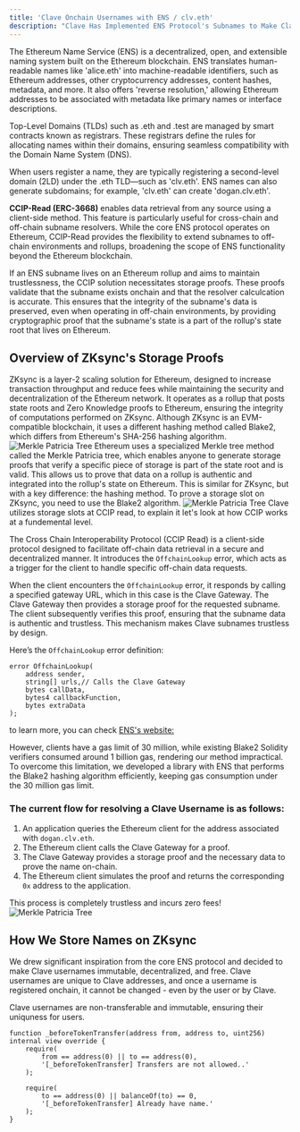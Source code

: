 ```yaml
---
title: 'Clave Onchain Usernames with ENS / clv.eth'
description: "Clave Has Implemented ENS Protocol's Subnames to Make Clave Usernames Onchain. To Achieve This, Clave Has Developed a Storage Proof Library and Integrated It With CCIP Read."
---
```

The Ethereum Name Service (ENS) is a decentralized, open, and extensible naming system built on the Ethereum blockchain. ENS translates human-readable names like 'alice.eth' into machine-readable identifiers, such as Ethereum addresses, other cryptocurrency addresses, content hashes, metadata, and more. It also offers 'reverse resolution,' allowing Ethereum addresses to be associated with metadata like primary names or interface descriptions.

Top-Level Domains (TLDs) such as .eth and .test are managed by smart contracts known as registrars. These registrars define the rules for allocating names within their domains, ensuring seamless compatibility with the Domain Name System (DNS).

When users register a name, they are typically registering a second-level domain (2LD) under the .eth TLD—such as 'clv.eth'. ENS names can also generate subdomains; for example, 'clv.eth' can create 'dogan.clv.eth'.

**CCIP-Read (ERC-3668)** enables data retrieval from any source using a client-side method. This feature is particularly useful for cross-chain and off-chain subname resolvers. While the core ENS protocol operates on Ethereum, CCIP-Read provides the flexibility to extend subnames to off-chain environments and rollups, broadening the scope of ENS functionality beyond the Ethereum blockchain.

If an ENS subname lives on an Ethereum rollup and aims to maintain trustlessness, the CCIP solution necessitates storage proofs. These proofs validate that the subname exists onchain and that the resolver calculcation is accurate. This ensures that the integrity of the subname's data is preserved, even when operating in off-chain environments, by providing cryptographic proof that the subname's state is a part of the rollup's state root that lives on Ethereum. 

## Overview of ZKsync's Storage Proofs
ZKsync is a layer-2 scaling solution for Ethereum, designed to increase transaction throughput and reduce fees while maintaining the security and decentralization of the Ethereum network. It operates as a rollup that posts state roots and Zero Knowledge proofs to Ethereum, ensuring the integrity of computations performed on ZKsync. Although ZKsync is an EVM-compatible blockchain, it uses a different hashing method called Blake2, which differs from Ethereum's SHA-256 hashing algorithm.
![Merkle Patricia Tree](./images/stateproof2.png)
Ethereum uses a specialized Merkle tree method called the Merkle Patricia tree, which enables anyone to generate storage proofs that verify a specific piece of storage is part of the state root and is valid. This allows us to prove that data on a rollup is authentic and integrated into the rollup's state on Ethereum. This is similar for ZKsync, but with a key difference: the hashing method. To prove a storage slot on ZKsync, you need to use the Blake2 algorithm. 
![Merkle Patricia Tree](./images/stateproof1.png)
Clave utilizes storage slots at CCIP read, to explain it let's look at how CCIP works at a fundemental level. 

The Cross Chain Interoperability Protocol (CCIP Read) is a client-side protocol designed to facilitate off-chain data retrieval in a secure and decentralized manner. It introduces the `OffchainLookup` error, which acts as a trigger for the client to handle specific off-chain data requests.

When the client encounters the `OffchainLookup` error, it responds by calling a specified gateway URL, which in this case is the Clave Gateway. The Clave Gateway then provides a storage proof for the requested subname. The client subsequently verifies this proof, ensuring that the subname data is authentic and trustless. This mechanism makes Clave subnames trustless by design.

Here’s the `OffchainLookup` error definition:

```
error OffchainLookup(
    address sender,
    string[] urls,// Calls the Clave Gateway
    bytes callData,
    bytes4 callbackFunction,
    bytes extraData
);
```
to learn more, you can check [ENS's website:](https://docs.ens.domains/resolvers/ccip-read)

However, clients have a gas limit of 30 million, while existing Blake2 Solidity verifiers consumed around 1 billion gas, rendering our method impractical. To overcome this limitation, we developed a library with ENS that performs the Blake2 hashing algorithm efficiently, keeping gas consumption under the 30 million gas limit.

### The current flow for resolving a Clave Username is as follows:

1. An application queries the Ethereum client for the address associated with `dogan.clv.eth`.
2. The Ethereum client calls the Clave Gateway for a proof.
3. The Clave Gateway provides a storage proof and the necessary data to prove the name on-chain.
4. The Ethereum client simulates the proof and returns the corresponding `0x` address to the application.

This process is completely trustless and incurs zero fees!
![Merkle Patricia Tree](./images/stateproof4.png)


## How We Store Names on ZKsync

We drew significant inspiration from the core ENS protocol and decided to make Clave usernames immutable, decentralized, and free. Clave usernames are unique to Clave addresses, and once a username is registered onchain, it cannot be changed - even by the user or by Clave.

Clave usernames are non-transferable and immutable, ensuring their uniquness for users. 

```solidity
function _beforeTokenTransfer(address from, address to, uint256) internal view override {
    require(
        from == address(0) || to == address(0),
        '[_beforeTokenTransfer] Transfers are not allowed..'
    );

    require(
        to == address(0) || balanceOf(to) == 0,
        '[_beforeTokenTransfer] Already have name.'
    );
}
```
